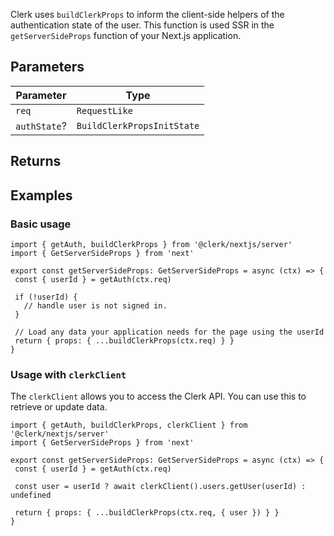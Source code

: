 Clerk uses `buildClerkProps` to inform the client-side helpers of the authentication state of the user. This function is used SSR in the `getServerSideProps` function of your Next.js application.

## Parameters

| Parameter | Type |
| ------ | ------ |
| `req` | `RequestLike` |
| `authState`? | `BuildClerkPropsInitState` |

## Returns

## Examples

### Basic usage

```tsx {{ filename: 'pages/myServerSidePage.tsx' }}
import { getAuth, buildClerkProps } from '@clerk/nextjs/server'
import { GetServerSideProps } from 'next'

export const getServerSideProps: GetServerSideProps = async (ctx) => {
 const { userId } = getAuth(ctx.req)

 if (!userId) {
   // handle user is not signed in.
 }

 // Load any data your application needs for the page using the userId
 return { props: { ...buildClerkProps(ctx.req) } }
}
```

### Usage with `clerkClient`

The `clerkClient` allows you to access the Clerk API. You can use this to retrieve or update data.

```tsx {{ filename: 'pages/api/example.ts' }}
import { getAuth, buildClerkProps, clerkClient } from '@clerk/nextjs/server'
import { GetServerSideProps } from 'next'

export const getServerSideProps: GetServerSideProps = async (ctx) => {
 const { userId } = getAuth(ctx.req)

 const user = userId ? await clerkClient().users.getUser(userId) : undefined

 return { props: { ...buildClerkProps(ctx.req, { user }) } }
}
```

